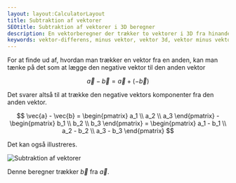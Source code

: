 ```yaml
---
layout: layout:CalculatorLayout
title: Subtraktion af vektorer
SEOtitle: Subtraktion af vektorer i 3D beregner
description: En vektorberegner der trækker to vektorer i 3D fra hinanden
keywords: vektor-differens, minus vektor, vektor 3d, vektor minus vektor
---
```



For at finde ud af, hvordan man trækker en vektor fra en anden, kan man tænke på det som at lægge den negative vektor til den anden vektor

$$
\vec{a} - \vec{b} = \vec{a} + (-\vec{b})
$$

Det svarer altså til at trække den negative vektors komponenter fra den anden vektor.

$$
\vec{a} - \vec{b} = \begin{pmatrix} a_1 \\ a_2 \\ a_3 \end{pmatrix} - \begin{pmatrix} b_1 \\ b_2 \\ b_3 \end{pmatrix} = \begin{pmatrix} a_1 - b_1 \\ a_2 - b_2 \\ a_3 - b_3 \end{pmatrix}
$$

Det kan også illustreres.

![Subtraktion af vektorer](/img/vektor/subtraktion.svg)

Denne beregner trækker $\vec{b}$ fra $\vec{a}$.

<Calculator client:only />
